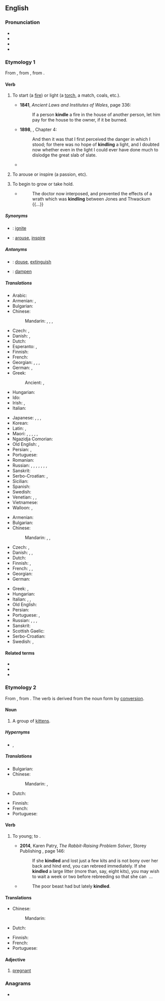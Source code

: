 {{also|Kindle}}
==English==
{{was wotd|2006|October|3}}

===Pronunciation===
* {{IPA|en|/ˈkɪndl/}}
* {{audio|en|en-us-kindle.ogg|Audio (US)}}
* {{audio|en|en-au-kindle.ogg|Audio (AU)}}
* {{rhymes|en|ɪndəl}}

===Etymology 1===
From {{etyl|enm|en}} {{m|enm|kindlen}}, from {{etyl|non|en}} {{m|non|kynda||to inflame}}, from {{etyl|gem-pro|en}} {{m|gem-pro|*kundijaną}}.

====Verb====
{{en-verb|kindl}}

# {{lb|en|transitive}} To start (a [[fire]]) or light (a [[torch]], a match, coals, etc.).
#* '''1841''', ''Ancient Laws and Institutes of Wales'', page 336:
#*: If a person '''kindle''' a fire in the house of another person, let him pay for the house to the owner, if it be burned.
#* '''1898''', {{w|J. Meade Falkner}}, {{w|Moonfleet}} Chapter 4:
#*: And then it was that I first perceived the danger in which I stood; for there was no hope of '''kindling''' a light, and I doubted now whether even in the light I could ever have done much to dislodge the great slab of slate.
#* {{quote-journal|en|year=2013|month=July-August|author={{w|Henry Petroski}}
|title=[http://www.americanscientist.org/issues/pub/2013/4/geothermal-energy Geothermal Energy]
|volume=101|issue=4|magazine={{w|American Scientist}}
|passage=Energy has seldom been found where we need it when we want it. Ancient nomads, wishing to ward off the evening chill and enjoy a meal around a campfire, had to collect wood and then spend time and effort coaxing the heat of friction out from between sticks to '''kindle''' a flame.}}
# {{lb|en|transitive|figuratively}} To arouse or inspire (a passion, etc).
#: {{ux|en|He '''kindled''' an enthusiasm for the project in his fellow workers.}}
# {{lb|en|intransitive|figuratively}} To begin to grow or take hold.
#* {{RQ:Fielding Tom Jones}}
#*: The doctor now interposed, and prevented the effects of a wrath which was '''kindling''' between Jones and Thwackum {{...}}

=====Synonyms=====
* {{qualifier|to start a fire}}: [[ignite]]
* {{qualifier|to arouse}}: [[arouse]], [[inspire]]

=====Antonyms=====
* {{qualifier|to start a fire}}: [[douse]], [[extinguish]]
* {{qualifier|to arouse}}: [[dampen]]

=====Translations=====
{{trans-top|to start (a fire)}}
* Arabic: {{t|ar|شَعَّلَ}}
* Armenian: {{t+|hy|վառել}}, {{t+|hy|արծարծել}}
* Bulgarian: {{t+|bg|запалвам}}
* Chinese:
*: Mandarin: {{t+|cmn|點燃|sc=Hani}}, {{t+|cmn|点燃|tr=diǎnrán|sc=Hani}}, {{t+|cmn|點火|sc=Hani}}, {{t+|cmn|点火|tr=diǎnhuǒ|sc=Hani}}
* Czech: {{t|cs|zažehnout|pf}}, {{t+|cs|zapálit|pf}}
* Danish: {{t|da|tænde}}, {{t|da|fænge}}
* Dutch: {{t+|nl|aansteken}}
* Esperanto: {{t|eo|ekbruligi}}, {{t|eo|fajrigi}}
* Finnish: {{t+|fi|sytyttää}}
* French: {{t+|fr|allumer}}
* Georgian: {{t|ka|ანთება}}, {{t|ka|დანთება}}, {{t|ka|მოკიდება}}, {{t+|ka|აალება}}
* German: {{t+|de|anzünden}}, {{t+|de|entfachen}}
* Greek: {{t+|el|ανάβω}}
*: Ancient: {{t|grc|ἅπτω}}, {{t|grc|αἴθω}}
* Hungarian: {{t+|hu|meggyújt}}
* Ido: {{t+|io|acendar}}
* Irish: {{t|ga|fadaigh}}, {{t|ga|adhain}}
* Italian: {{t+|it|accendere}}
{{trans-mid}}
* Japanese: {{t|ja|点じる|tr=てんじる, tenjiru|sc=Jpan}}, {{t|ja|点ずる|tr=てんずる, tenzuru|sc=Jpan}}, {{t+|ja|点火|tr=てんかする, tenka-suru|alt=点火する|sc=Jpan}}, {{t|ja|引火|tr=いんかする, inka-suru|alt=引火する|sc=Jpan}}
* Korean: {{t|ko|불붙이다}}
* Latin: {{t|la|incendō}}, {{t+|la|accendō}}
* Maori: {{t|mi|tungi}}, {{t|mi|tutungi}}, {{t|mi|tungitungi}}, {{t|mi|maina}}, {{t|mi|tahu}}, {{t|mi|whakakā}}
* Ngazidja Comorian: {{t|zdj|patsa|alt=upatsa}}
* Old English: {{t|ang|ǣlan}}, {{t|ang|onǣlan}}
* Persian: {{t+|fa|افروختن|tr=afrōxtan}}, {{t+|fa|روشن کردن|tr=rowšan kardan}}
* Portuguese: {{t+|pt|acender}}
* Romanian: {{t|ro|a ațâța}}
* Russian: {{t+|ru|разжига́ть|impf}}, {{t+|ru|разже́чь|pf}}, {{t+|ru|зажига́ть|impf}}, {{t+|ru|заже́чь|pf}}, {{t+|ru|запа́ливать|impf}}, {{t+|ru|запали́ть|pf}}, {{t+|ru|раста́пливать|impf}}, {{t+|ru|растопи́ть|pf}}
* Sanskrit: {{t+|sa|छर्दति}}
* Serbo-Croatian: {{t+|sh|potpaliti}}, {{t+|sh|zapaliti}}
* Sicilian: {{t+|scn|addumari}}
* Spanish: {{t+|es|encender}}
* Swedish: {{t+|sv|tända}}
* Venetian: {{t+|vec|inpiar}}, {{t|vec|inpiẑar}}, {{t|vec|impisare}}
* Vietnamese: {{t+|vi|nhóm}}
* Walloon: {{t+|wa|esprinde}}, {{t+|wa|aloumer}}
{{trans-bottom}}

{{trans-top|to arouse}}
* Armenian: {{t+|hy|արծարծել}}
* Bulgarian: {{t+|bg|разпалвам}}
* Chinese:
*: Mandarin: {{t+|cmn|喚起|sc=Hani}}, {{t+|cmn|唤起|tr=huànqǐ|sc=Hani}}, {{t+|cmn|激起|tr=jīqǐ|sc=Hani}}
* Czech: {{t|cs|zažehnout|pf}}, {{t|cs|podnítit|pf}}
* Danish: {{t+|da|vække}}, {{t|da|sætte i brand}}, {{t|da|ophidse}}
* Dutch: {{t-needed|nl}}
* Finnish: {{t+|fi|sytyttää}}, {{t+|fi|kiihottaa}}
* French: {{t+|fr|exalter}}, {{t+|fr|inspirer}}, {{t+|fr|susciter}}
* Georgian: {{t|ka|აგზნება}}
* German: {{t+|de|entfachen}}
{{trans-mid}}
* Greek: {{t+|el|εξάπτω}}, {{t+|el|ανάβω}}
* Hungarian: {{t|hu|feltüzel}}
* Italian: {{t+|it|eccitare}}, {{t+|it|infuocare}}, {{t+|it|suscitare}}
* Old English: {{t|ang|onǣlan}}
* Persian: {{t+|fa|برانگیختن|tr=barangixtan}}
* Portuguese: {{t+|pt|inspirar}}, {{t+|pt|suscitar}}
* Russian: {{t+|ru|разжига́ть|impf}}, {{t+|ru|разже́чь|pf}}, {{t+|ru|зажига́ть|impf}}, {{t+|ru|заже́чь|pf}}
* Sanskrit: {{t+|sa|छर्दति}}
* Scottish Gaelic: {{t|gd|beothaich}}
* Serbo-Croatian: {{t+|sh|zapaliti}}
* Swedish: {{t+|sv|tända}}, {{t+|sv|väcka}}
{{trans-bottom}}

====Related terms====
* {{l|en|enkindle}}
* {{l|en|kindling}}
* {{l|en|rekindle}}

===Etymology 2===
From {{inh|en|enm|kyndel}}, from {{af|enm|kynde|-le}}. The verb is derived from the noun form by [[conversion]].

====Noun====
{{en-noun}}

# {{lb|en|rare|collective}} A group of [[kitten]]s.
#: {{ux|en|A '''kindle''' of kittens.}}

=====Hypernyms=====
* {{l|en|clowder}}, {{l|en|glaring}}

=====Translations=====
{{trans-top|group of kittens}}
* Bulgarian: {{t+|bg|котило|n}}
* Chinese:
*: Mandarin: {{t+|cmn|窩}}, {{t+|cmn|窝|tr=wō}}
* Dutch: {{t-needed|nl}}
{{trans-mid}}
* Finnish: {{t+|fi|[[kissa]][[pentue]]}}
* French: {{t+|fr|portée|f}}
* Portuguese: {{t-needed|pt}}
{{trans-bottom}}

====Verb====
{{en-verb|kindl}}

# {{lb|en|intransitive|of a|rabbit|or|hare}} To {{l|en|bring forth}} young; to {{l|en|give birth}}.
#* '''2014''', Karen Patry, ''The Rabbit-Raising Problem Solver'', Storey Publishing {{ISBN|9781612124667}}, page 146:
#*: If she '''kindled''' and lost just a few kits and is not bony over her back and hind end, you can rebreed immediately. If she '''kindled''' a large litter (more than, say, eight kits), you may wish to wait a week or two before rebreeding so that she can &nbsp;...
#* {{rfdatek|en|Holland}}
#*: The poor beast had but lately '''kindled'''.

====Translations====
{{trans-top|bring forth young}}
* Chinese:
*: Mandarin: {{t+|cmn|分娩|tr=fēnmiǎn}}
* Dutch: {{t-needed|nl}}
{{trans-mid}}
* Finnish: {{t+|fi|synnyttää}}
* French: {{t+|fr|mettre bas}}
* Portuguese: {{t-needed|pt}}
{{trans-bottom}}

====Adjective====
{{en-adj|head=in kindle|-}}

# {{lb|en|of an animal}} [[pregnant]]

===Anagrams===
* {{anagrams|en|a=deikln|Kindel|delink|dinkle|inkled|kilned|klined|linked}}